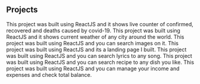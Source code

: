 ## Projects
<ProjectCard title="Covid-19 Live Tracker" link="https://covid-19-tracker-by-shakeel.netlify.app/" bg="linear-gradient(to right, rgb(2, 200, 176), rgb(0, 205, 172))">
This project was built using ReactJS and it shows live counter of confirmed, recovered and deaths caused by covid-19.
</ProjectCard>

<ProjectCard title="Weather App" link="https://weather-check-app-by-shakeel.netlify.app/" bg="linear-gradient(to right, rgb(2, 200, 176), rgb(0, 205, 172))">
This project was built using ReactJS and it shows current weather of any city around the world.
</ProjectCard>

<ProjectCard title="Image Search App" link="https://picture-search-app-by-shakeel.netlify.app/" bg="linear-gradient(to right, rgb(2, 200, 176), rgb(0, 205, 172))">
This project was built using ReactJS and you can search images on it.
</ProjectCard>

<ProjectCard title="Frameboss" link="https://frameboss-landing-page-by-shakeel.netlify.app/" bg="linear-gradient(to right, rgb(2, 200, 176), rgb(0, 205, 172))">
This project was built using ReactJS and its a landing page I built.
</ProjectCard>

<ProjectCard title="Lyrics Search App" link="https://lyrics-finder-app-by-shakeel.netlify.app/" bg="linear-gradient(to right, rgb(2, 200, 176), rgb(0, 205, 172))">
This project was built using ReactJS and you can search lyrics to any song.
</ProjectCard>

<ProjectCard title="Recipe Search App" link="https://recipe-app-by-shakeel.netlify.app/" bg="linear-gradient(to right, rgb(2, 200, 176), rgb(0, 205, 172))">
This project was built using ReactJS and you can search recipe to any dish you like.

</ProjectCard>

<ProjectCard title="Expense Tracking App" link="https://expense-tracker-app-by-shakeel.netlify.app/" bg="linear-gradient(to right, rgb(2, 200, 176), rgb(0, 205, 172))">
This project was built using ReactJS and you can manage your income and expenses and check total balance.
</ProjectCard>
